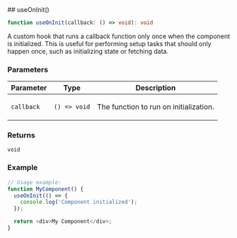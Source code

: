 
[//]: # (Do not edit directly)
[//]: # (Generated by the Cocokits TypeDoc custom theme)



<Meta title='Utils/Use On Init'/>
<MdxPage breadcrumb='Utils' title='Use On Init' tocItems={tocItems} hideThemeSwitcher={true}>
<div>
</div><div id="selection_useoninit">
## useOnInit()

```ts
function useOnInit(callback: () => void): void
```

A custom hook that runs a callback function only once when the component is initialized.
This is useful for performing setup tasks that should only happen once, such as initializing state or fetching data.

### Parameters

<div className="arg-type-table-wrapper">
<table className="arg-type-table arg-type-table--full-width">
<thead>
<tr>
<th>Parameter</th>
<th>Type</th>
<th className="description-column">Description</th>
</tr>
</thead>
<tbody>
<tr>
<td>

`callback`

</td>
<td>

`() => void`

</td>
<td>

The function to run on initialization.

</td>
</tr>
</tbody>
</table>
</div>

### Returns

`void`

### Example

```ts
// Usage example:
function MyComponent() {
  useOnInit(() => {
    console.log('Component initialized');
  });

  return <div>My Component</div>;
}
```

</div>
</MdxPage>
